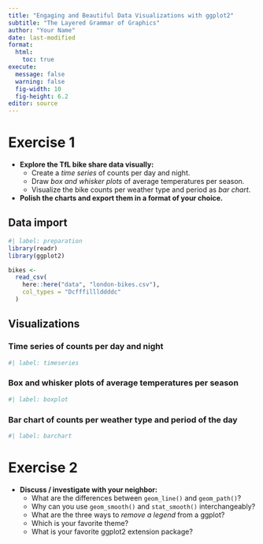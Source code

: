 ```yaml
---
title: "Engaging and Beautiful Data Visualizations with ggplot2"
subtitle: "The Layered Grammar of Graphics"
author: "Your Name"
date: last-modified
format: 
  html:
    toc: true
execute:
  message: false
  warning: false
  fig-width: 10
  fig-height: 6.2
editor: source
---
```


# Exercise 1

-   **Explore the TfL bike share data visually:**
    -  Create a *time series* of counts per day and night.
    -  Draw *box and whisker plots* of average temperatures per season.
    -  Visualize the bike counts per weather type and period as *bar chart*.
-   **Polish the charts and export them in a format of your choice.**

## Data import

```r
#| label: preparation
library(readr)
library(ggplot2)

bikes <-
  read_csv(
    here::here("data", "london-bikes.csv"),
    col_types = "Dcfffilllddddc"
  )
```

## Visualizations

### Time series of counts per day and night

```r
#| label: timeseries

```

### Box and whisker plots of average temperatures per season

```r
#| label: boxplot

```

### Bar chart of counts per weather type and period of the day

```r
#| label: barchart

```


# Exercise 2

-   **Discuss / investigate with your neighbor:**
    -  What are the differences between `geom_line()` and `geom_path()`?
    -  Why can you use `geom_smooth()` and `stat_smooth()` interchangeably?
    -  What are the three ways to *remove a legend* from a ggplot?
    -  Which is your favorite theme? 
    -  What is your favorite ggplot2 extension package?


